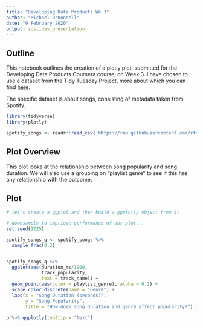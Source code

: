 ```yaml
---
title: "Developing Data Products Wk 3"
author: "Michael O'Donnell"
date: "9 February 2020"
output: ioslides_presentation
---
```



## Outline

This notebook outlines the creation of a plotly plot, submitted for the Developing Data Products Coursera course, on Week 3. I have chosen to use a dataset from the Tidy Tuesday Project, more about which you can find [here](https://github.com/rfordatascience/tidytuesday).

The specific dataset is about songs, consisting of metadata taken from Spotify.

```r
library(tidyverse)
library(plotly)

spotify_songs <- readr::read_csv('https://raw.githubusercontent.com/rfordatascience/tidytuesday/master/data/2020/2020-01-21/spotify_songs.csv')
```

## Plot Overview

This plot looks at the relationship between song popularity and song duration. We will also use a grouping on "playlist genre" to see if this has any relationship with the outcome.


## Plot
```r
# let's create a ggplot and then build a ggplotly object from it

# downsample to impriove performance of our plot...
set.seed(1225)

spotify_songs_q <- spotify_songs %>% 
  sample_frac(0.2)


spotify_songs_q %>% 
  ggplot(aes(duration_ms/1000, 
             track_popularity,
             text = track_name)) +
  geom_point(aes(color = playlist_genre), alpha = 0.2) +
  scale_color_discrete(name = "Genre") +
  labs(x = "Song Duration (seconds)",
       y = "Song Popularity",
       title = "How does song duration and genre affect popularity?") -> p

p %>% ggplotly(tooltip = "text")
```



